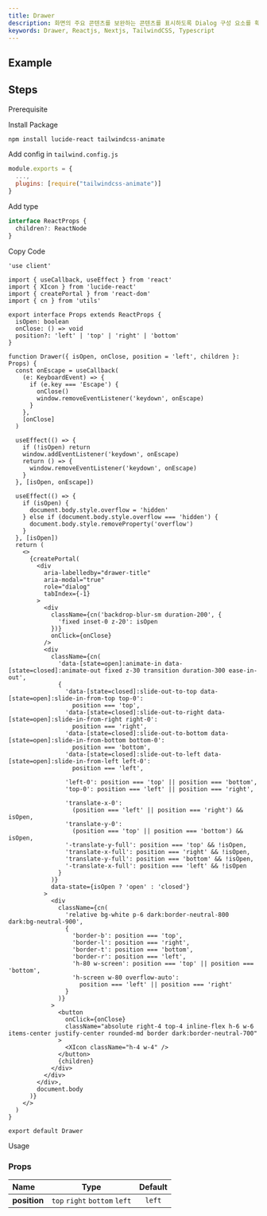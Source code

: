```yaml
---
title: Drawer
description: 화면의 주요 콘텐츠를 보완하는 콘텐츠를 표시하도록 Dialog 구성 요소를 확장합니다.
keywords: Drawer, Reactjs, Nextjs, TailwindCSS, Typescript
---
```


## Example

<Storybook url="https://workshop.kidow.me/?path=/docs/components-drawer-v1--docs" />

## Steps

<Steps>

<Step>Prerequisite</Step>

<Blocks>
  <LinkBlock icon="utils" name="cn" slug="/utils/cn" />
</Blocks>

<Step>Install Package</Step>

```bash
npm install lucide-react tailwindcss-animate
```

<Step>Add config in `tailwind.config.js`</Step>

```js title="tailwind.config.js"
module.exports = {
  ...,
  plugins: [require("tailwindcss-animate")]
}
```

<Step>Add type</Step>

```ts title="types/index.d.ts"
interface ReactProps {
  children?: ReactNode
}
```

<Step>Copy Code</Step>

```tsx title="containers/drawer/index.tsx"
'use client'

import { useCallback, useEffect } from 'react'
import { XIcon } from 'lucide-react'
import { createPortal } from 'react-dom'
import { cn } from 'utils'

export interface Props extends ReactProps {
  isOpen: boolean
  onClose: () => void
  position?: 'left' | 'top' | 'right' | 'bottom'
}

function Drawer({ isOpen, onClose, position = 'left', children }: Props) {
  const onEscape = useCallback(
    (e: KeyboardEvent) => {
      if (e.key === 'Escape') {
        onClose()
        window.removeEventListener('keydown', onEscape)
      }
    },
    [onClose]
  )

  useEffect(() => {
    if (!isOpen) return
    window.addEventListener('keydown', onEscape)
    return () => {
      window.removeEventListener('keydown', onEscape)
    }
  }, [isOpen, onEscape])

  useEffect(() => {
    if (isOpen) {
      document.body.style.overflow = 'hidden'
    } else if (document.body.style.overflow === 'hidden') {
      document.body.style.removeProperty('overflow')
    }
  }, [isOpen])
  return (
    <>
      {createPortal(
        <div
          aria-labelledby="drawer-title"
          aria-modal="true"
          role="dialog"
          tabIndex={-1}
        >
          <div
            className={cn('backdrop-blur-sm duration-200', {
              'fixed inset-0 z-20': isOpen
            })}
            onClick={onClose}
          />
          <div
            className={cn(
              'data-[state=open]:animate-in data-[state=closed]:animate-out fixed z-30 transition duration-300 ease-in-out',
              {
                'data-[state=closed]:slide-out-to-top data-[state=open]:slide-in-from-top top-0':
                  position === 'top',
                'data-[state=closed]:slide-out-to-right data-[state=open]:slide-in-from-right right-0':
                  position === 'right',
                'data-[state=closed]:slide-out-to-bottom data-[state=open]:slide-in-from-bottom bottom-0':
                  position === 'bottom',
                'data-[state=closed]:slide-out-to-left data-[state=open]:slide-in-from-left left-0':
                  position === 'left',

                'left-0': position === 'top' || position === 'bottom',
                'top-0': position === 'left' || position === 'right',

                'translate-x-0':
                  (position === 'left' || position === 'right') && isOpen,
                'translate-y-0':
                  (position === 'top' || position === 'bottom') && isOpen,
                '-translate-y-full': position === 'top' && !isOpen,
                'translate-x-full': position === 'right' && !isOpen,
                'translate-y-full': position === 'bottom' && !isOpen,
                '-translate-x-full': position === 'left' && !isOpen
              }
            )}
            data-state={isOpen ? 'open' : 'closed'}
          >
            <div
              className={cn(
                'relative bg-white p-6 dark:border-neutral-800 dark:bg-neutral-900',
                {
                  'border-b': position === 'top',
                  'border-l': position === 'right',
                  'border-t': position === 'bottom',
                  'border-r': position === 'left',
                  'h-80 w-screen': position === 'top' || position === 'bottom',
                  'h-screen w-80 overflow-auto':
                    position === 'left' || position === 'right'
                }
              )}
            >
              <button
                onClick={onClose}
                className="absolute right-4 top-4 inline-flex h-6 w-6 items-center justify-center rounded-md border dark:border-neutral-700"
              >
                <XIcon className="h-4 w-4" />
              </button>
              {children}
            </div>
          </div>
        </div>,
        document.body
      )}
    </>
  )
}

export default Drawer
```

<Step>Usage</Step>

</Steps>

### Props

| Name         |             Type              | Default |
| :----------- | :---------------------------: | :-----: |
| **position** | `top` `right` `bottom` `left` | `left`  |
